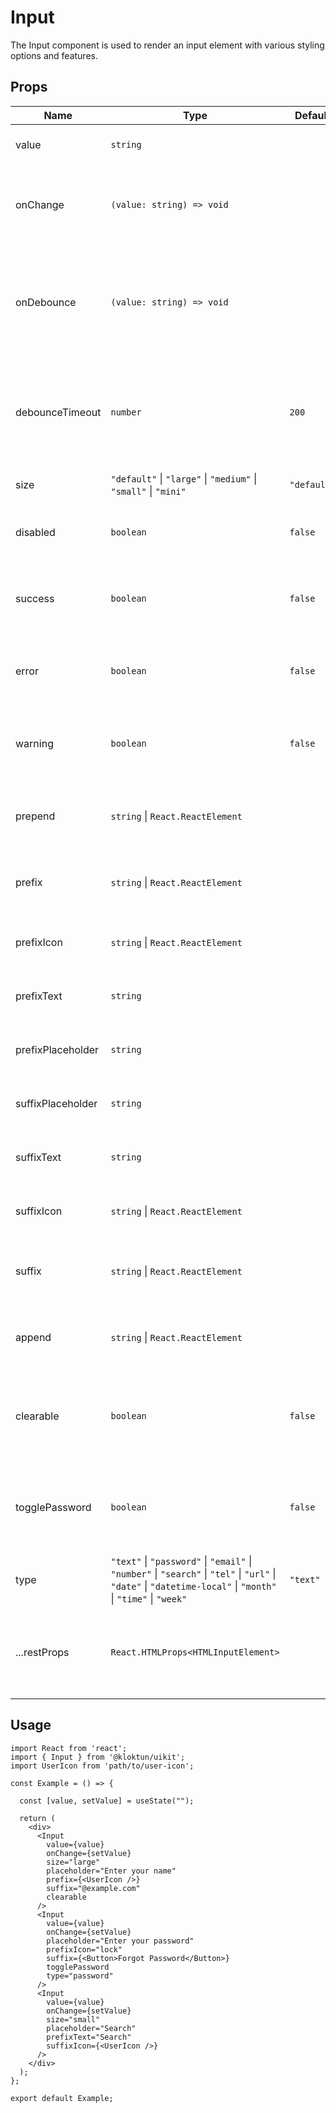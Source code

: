 # Input

The Input component is used to render an input element with various styling options and features.

## Props

| Name               | Type                                                                                                                                                                  | Default        | Description                                                                                                                                |
|--------------------|-----------------------------------------------------------------------------------------------------------------------------------------------------------------------|----------------|--------------------------------------------------------------------------------------------------------------------------------------------|
| value              | `string`                                                                                                                                                              |                | The value of the input field.                                                                                                              |
| onChange           | `(value: string) => void`                                                                                                                                              |                | Callback function invoked when the input value changes.                                                                                    |
| onDebounce         | `(value: string) => void`                                                                                                                                              |                | Callback function invoked with the debounced input value after a specified timeout.                                                        |
| debounceTimeout    | `number`                                                                                                                                                              | `200`          | The timeout (in milliseconds) for debouncing the input value changes.                                                                       |
| size               | `"default"` \| `"large"` \| `"medium"` \| `"small"` \| `"mini"`                                                                                                        | `"default"`    | The size of the input field.                                                                                                               |
| disabled           | `boolean`                                                                                                                                                             | `false`        | Determines whether the input field is disabled.                                                                                            |
| success            | `boolean`                                                                                                                                                             | `false`        | Determines whether the input field has a success status.                                                                                   |
| error              | `boolean`                                                                                                                                                             | `false`        | Determines whether the input field has an error status.                                                                                     |
| warning            | `boolean`                                                                                                                                                             | `false`        | Determines whether the input field has a warning status.                                                                                   |
| prepend            | `string` \| `React.ReactElement`                                                                                                                                       |                | The content to be prepended to the input field.                                                                                            |
| prefix             | `string` \| `React.ReactElement`                                                                                                                                       |                | The content to be displayed before the input field.                                                                                        |
| prefixIcon         | `string` \| `React.ReactElement`                                                                                                                                       |                | The icon to be displayed before the input field.                                                                                            |
| prefixText         | `string`                                                                                                                                                              |                | The text to be displayed before the input field.                                                                                            |
| prefixPlaceholder  | `string`                                                                                                                                                              |                | The placeholder text for the prefix.                                                                                                       |
| suffixPlaceholder  | `string`                                                                                                                                                              |                | The placeholder text for the suffix.                                                                                                       |
| suffixText         | `string`                                                                                                                                                              |                | The text to be displayed after the input field.                                                                                             |
| suffixIcon         | `string` \| `React.ReactElement`                                                                                                                                       |                | The icon to be displayed after the input field.                                                                                             |
| suffix             | `string` \| `React.ReactElement`                                                                                                                                       |                | The content to be displayed after the input field.                                                                                          |
| append             | `string` \| `React.ReactElement`                                                                                                                                       |                | The content to be appended to the input field.                                                                                              |
| clearable          | `boolean`                                                                                                                                                             | `false`        | Determines whether the input field can be cleared by clicking a clear button.                                                               |
| togglePassword     | `boolean`                                                                                                                                                             | `false`        | Determines whether the input field can toggle the visibility of a password.                                                                |
| type               | `"text"` \| `"password"` \| `"email"` \| `"number"` \| `"search"` \| `"tel"` \| `"url"` \| `"date"` \| `"datetime-local"` \| `"month"` \| `"time"` \| `"week"`   | `"text"`       | The type of the input field.                                                                                                               |
| ...restProps       | `React.HTMLProps<HTMLInputElement>`                                                                                                                                   |                | Additional HTML attributes and event handlers for the input element.                                                                       |

## Usage

```tsx
import React from 'react';
import { Input } from '@kloktun/uikit';
import UserIcon from 'path/to/user-icon';

const Example = () => {

  const [value, setValue] = useState("");

  return (
    <div>
      <Input
        value={value}
        onChange={setValue}
        size="large"
        placeholder="Enter your name"
        prefix={<UserIcon />}
        suffix="@example.com"
        clearable
      />
      <Input
        value={value}
        onChange={setValue}
        placeholder="Enter your password"
        prefixIcon="lock"
        suffix={<Button>Forgot Password</Button>}
        togglePassword
        type="password"
      />
      <Input
        value={value}
        onChange={setValue}
        size="small"
        placeholder="Search"
        prefixText="Search"
        suffixIcon={<UserIcon />}
      />
    </div>
  );
};

export default Example;
```